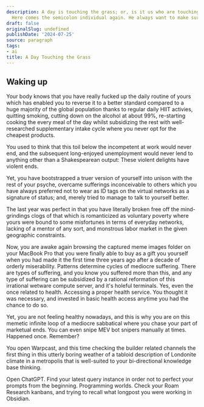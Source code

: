 ```yaml
---
description: A day is touching the grass; or, is it us who are touching the grass?
  Here comes the semicolon individual again. He always want to make sure that eac......
draft: false
originalSlug: undefined
publishDate: '2024-07-25'
source: paragraph
tags:
- ai
title: A Day Touching the Grass
---
```


## Waking up

Your body knows that you have really fucked up the daily routine of yours which has enabled you to reverse it to a better standard compared to a huge majority of the global population thanks to regular daily HIIT activies, quitting smoking, cutting down on the alcohol at about 99%, re-starting cooking the every meal of the day whilst subsidizing the rest with well-researched supplementary intake cycle where you never opt for the cheapest products. 

You used to think that this toil below the incompetent at work would never end, and the subsequent long-enjoyed unemployment would never lend to anything other than a Shakespearean output: These violent delights have violent ends. 

Yet, you have bootstrapped a truer version of yourself into unison with the rest of your psyche, overcame sufferings inconceivable to others which you have always preferred not to wear as ID tags on the virtual networks as a signature of status; and, merely tried to manage to talk to yourself better. 

The last year was perfect in that you have literally broken free off the mind-grindings clogs of that which is romanticized as voluntary poverty where yours were bound to some misfortunes in terms of everyday networks, lacking of a mentor of any sort, and monstrous labor market in the given geographic constraints. 

Now, you are awake again browsing the captured meme images folder on your MacBook Pro that you were finally able to buy as a gift you yourself when you had made it the first time three years ago after a decade of orderly miserability. Patterns determine cycles of mediocre suffering. There are types of suffering, and you know you suffered more than this, and any type of suffering can be subsidized by a rational reformation of this irrational wetware compute server, and it's holeful terminals. Yes, even the once related to health. Accessing a proper health service. You thought it was necessary, and invested in basic health access anytime you had the chance to do so.

Yet, you are not feeling healthy nowadays, and this is why you are on this memetic infinite loop of a mediocre sabbatical where you chase your part of marketual ends. You can even snipe MEV bot snipers manually at times. Happened once. Remember?

You open Warpcast, and this time checking the builder related channels the first thing in this utterly boring weather of a tabloid description of Londonite climate in a metropolis that is well-suited to your bi-directional knowledge base thinking.

Open ChatGPT. Find your latest query instance in order not to perfect your prompts from the beginning. Programming worlds. Check your Roam Research kanbans, and trying to recall what longpost you were working in Obsidian.